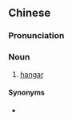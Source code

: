 {{also|飞机库}}
==Chinese==
{{zh-forms|s=飞机库|type=21}}

===Pronunciation===
{{zh-pron
|m=fēijīkù
|c=fei1 gei1 fu3
|cat=n
}}

===Noun===
{{zh-noun}}

# [[hangar]]

====Synonyms====
* {{zh-l|飛機棚}}